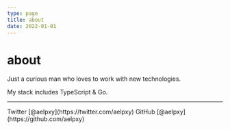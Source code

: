 ```yaml
---
type: page
title: about
date: 2022-01-01
---
```


# about

Just a curious man who loves to work with new technologies.

My stack includes TypeScript & Go.

---

<div>
  Twitter [@aelpxy](https://twitter.com/aelpxy) GitHub
  [@aelpxy](https://github.com/aelpxy)
</div>
